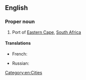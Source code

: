 ==English==

===Proper noun===
{{wikipedia}}
{{en-proper noun}}

# Port of [[Eastern Cape]], [[South Africa]]

====Translations====
{{trans-top|port of Eastern Cape}}
* French: {{t|fr|Port Elizabeth|m}}
{{trans-mid}}
* Russian: {{t-|ru|Порт-Элизабет|m|tr=Port-Elízabɛt}}
{{trans-bottom}}

[[Category:en:Cities]]